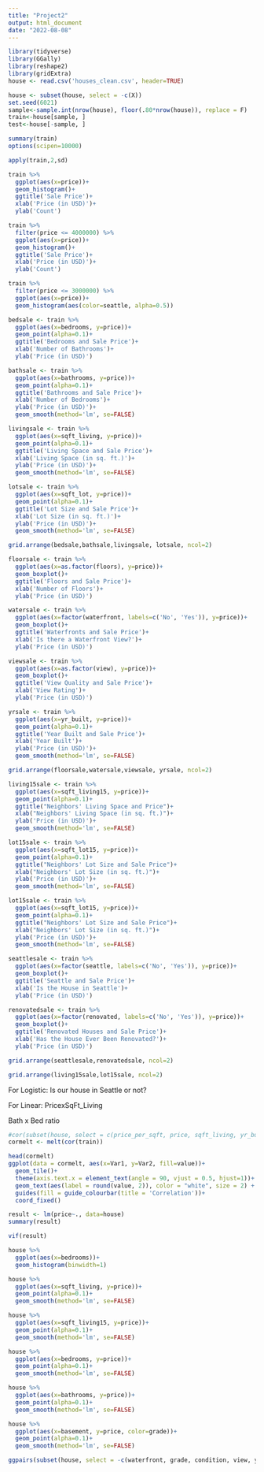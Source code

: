 ```yaml
---
title: "Project2"
output: html_document
date: "2022-08-08"
---
```


```r
library(tidyverse)
library(GGally)
library(reshape2)
library(gridExtra)
house <- read.csv('houses_clean.csv', header=TRUE)
```

```r
house <- subset(house, select = -c(X))
set.seed(6021)
sample<-sample.int(nrow(house), floor(.80*nrow(house)), replace = F)
train<-house[sample, ]
test<-house[-sample, ]
```

```r
summary(train)
options(scipen=10000)
```

```r
apply(train,2,sd)
```



```r
train %>% 
  ggplot(aes(x=price))+
  geom_histogram()+
  ggtitle('Sale Price')+
  xlab('Price (in USD)')+
  ylab('Count')
```

```r
train %>% 
  filter(price <= 4000000) %>% 
  ggplot(aes(x=price))+
  geom_histogram()+
  ggtitle('Sale Price')+
  xlab('Price (in USD)')+
  ylab('Count')
```

```r
train %>% 
  filter(price <= 3000000) %>% 
  ggplot(aes(x=price))+
  geom_histogram(aes(color=seattle, alpha=0.5))
```

```r
bedsale <- train %>% 
  ggplot(aes(x=bedrooms, y=price))+
  geom_point(alpha=0.1)+
  ggtitle('Bedrooms and Sale Price')+
  xlab('Number of Bathrooms')+
  ylab('Price (in USD)')
```

```r
bathsale <- train %>%
  ggplot(aes(x=bathrooms, y=price))+
  geom_point(alpha=0.1)+
  ggtitle('Bathrooms and Sale Price')+
  xlab('Number of Bedrooms')+
  ylab('Price (in USD)')+
  geom_smooth(method='lm', se=FALSE)
```

```r
livingsale <- train %>% 
  ggplot(aes(x=sqft_living, y=price))+
  geom_point(alpha=0.1)+
  ggtitle('Living Space and Sale Price')+
  xlab('Living Space (in sq. ft.)')+
  ylab('Price (in USD)')+
  geom_smooth(method='lm', se=FALSE)
```

```r
lotsale <- train %>%
  ggplot(aes(x=sqft_lot, y=price))+
  geom_point(alpha=0.1)+
  ggtitle('Lot Size and Sale Price')+
  xlab('Lot Size (in sq. ft.)')+
  ylab('Price (in USD)')+
  geom_smooth(method='lm', se=FALSE)
```

```r
grid.arrange(bedsale,bathsale,livingsale, lotsale, ncol=2)
```

```r
floorsale <- train %>% 
  ggplot(aes(x=as.factor(floors), y=price))+
  geom_boxplot()+
  ggtitle('Floors and Sale Price')+
  xlab('Number of Floors')+
  ylab('Price (in USD)')

```

```r
watersale <- train %>% 
  ggplot(aes(x=factor(waterfront, labels=c('No', 'Yes')), y=price))+
  geom_boxplot()+
  ggtitle('Waterfronts and Sale Price')+
  xlab('Is there a Waterfront View?')+
  ylab('Price (in USD)')

```

```r
viewsale <- train %>% 
  ggplot(aes(x=as.factor(view), y=price))+
  geom_boxplot()+
  ggtitle('View Quality and Sale Price')+
  xlab('View Rating')+
  ylab('Price (in USD)')

```

```r
yrsale <- train %>%
  ggplot(aes(x=yr_built, y=price))+
  geom_point(alpha=0.1)+
  ggtitle('Year Built and Sale Price')+
  xlab('Year Built')+
  ylab('Price (in USD)')+
  geom_smooth(method='lm', se=FALSE)

```

```r
grid.arrange(floorsale,watersale,viewsale, yrsale, ncol=2)
```

```r
living15sale <- train %>%
  ggplot(aes(x=sqft_living15, y=price))+
  geom_point(alpha=0.1)+
  ggtitle("Neighbors' Living Space and Price")+
  xlab("Neighbors' Living Space (in sq. ft.)")+
  ylab('Price (in USD)')+
  geom_smooth(method='lm', se=FALSE)

```

```r
lot15sale <- train %>%
  ggplot(aes(x=sqft_lot15, y=price))+
  geom_point(alpha=0.1)+
  ggtitle("Neighbors' Lot Size and Sale Price")+
  xlab("Neighbors' Lot Size (in sq. ft.)")+
  ylab('Price (in USD)')+
  geom_smooth(method='lm', se=FALSE)

```

```r
lot15sale <- train %>%
  ggplot(aes(x=sqft_lot15, y=price))+
  geom_point(alpha=0.1)+
  ggtitle("Neighbors' Lot Size and Sale Price")+
  xlab("Neighbors' Lot Size (in sq. ft.)")+
  ylab('Price (in USD)')+
  geom_smooth(method='lm', se=FALSE)

```

```r
seattlesale <- train %>% 
  ggplot(aes(x=factor(seattle, labels=c('No', 'Yes')), y=price))+
  geom_boxplot()+
  ggtitle('Seattle and Sale Price')+
  xlab('Is the House in Seattle')+
  ylab('Price (in USD)')

```

```r
renovatedsale <- train %>% 
  ggplot(aes(x=factor(renovated, labels=c('No', 'Yes')), y=price))+
  geom_boxplot()+
  ggtitle('Renovated Houses and Sale Price')+
  xlab('Has the House Ever Been Renovated?')+
  ylab('Price (in USD)')

```

```r
grid.arrange(seattlesale,renovatedsale, ncol=2)
```

```r
grid.arrange(living15sale,lot15sale, ncol=2)
```

For Logistic: Is our house in Seattle or not?

For Linear: PricexSqFt_Living

Bath x Bed ratio

```r
#cor(subset(house, select = c(price_per_sqft, price, sqft_living, yr_built, renovated, view)))
cormelt <- melt(cor(train))

head(cormelt)
ggplot(data = cormelt, aes(x=Var1, y=Var2, fill=value))+
  geom_tile()+
  theme(axis.text.x = element_text(angle = 90, vjust = 0.5, hjust=1))+
  geom_text(aes(label = round(value, 2)), color = "white", size = 2) +
  guides(fill = guide_colourbar(title = 'Correlation'))+
  coord_fixed()
```

```r
result <- lm(price~., data=house)
summary(result)
```

```r
vif(result)
```

```r
house %>% 
  ggplot(aes(x=bedrooms))+
  geom_histogram(binwidth=1)
```

```r
house %>% 
  ggplot(aes(x=sqft_living, y=price))+
  geom_point(alpha=0.1)+
  geom_smooth(method='lm', se=FALSE)
```

```r
house %>% 
  ggplot(aes(x=sqft_living15, y=price))+
  geom_point(alpha=0.1)+
  geom_smooth(method='lm', se=FALSE)
```

```r
house %>% 
  ggplot(aes(x=bedrooms, y=price))+
  geom_point(alpha=0.1)+
  geom_smooth(method='lm', se=FALSE)
```

```r
house %>% 
  ggplot(aes(x=bathrooms, y=price))+
  geom_point(alpha=0.1)+
  geom_smooth(method='lm', se=FALSE)
```

```r
house %>%
  ggplot(aes(x=basement, y=price, color=grade))+
  geom_point(alpha=0.1)+
  geom_smooth(method='lm', se=FALSE)
```

```r
ggpairs(subset(house, select = -c(waterfront, grade, condition, view, yr_built, sqft_living15, sqft_lot15, renovated, basement)), width=200, height=200)
```
